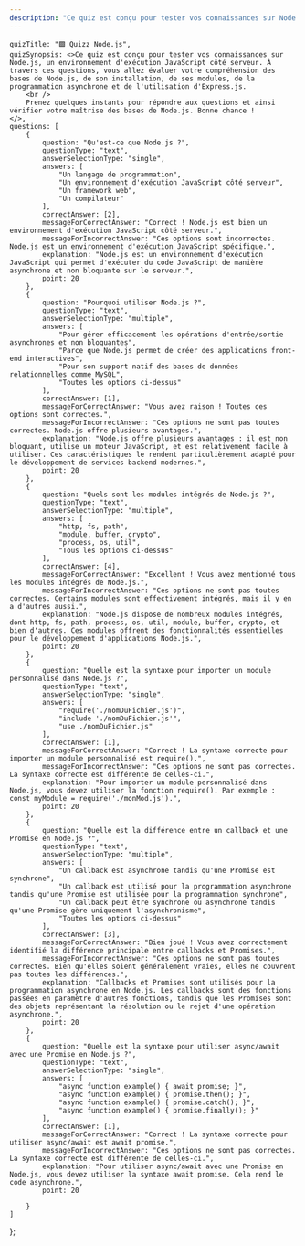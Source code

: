 ```yaml
---
description: "Ce quiz est conçu pour tester vos connaissances sur Node.js, un environnement d'exécution JavaScript côté serveur. À travers ces questions, vous allez évaluer votre compréhension des bases de Node.js, de son installation, de ses modules, de la programmation asynchrone et de l'utilisation d'Express.js."
---
```

    quizTitle: "🟩 Quizz Node.js",
    quizSynopsis: <>Ce quiz est conçu pour tester vos connaissances sur Node.js, un environnement d'exécution JavaScript côté serveur. À travers ces questions, vous allez évaluer votre compréhension des bases de Node.js, de son installation, de ses modules, de la programmation asynchrone et de l'utilisation d'Express.js.
        <br />
        Prenez quelques instants pour répondre aux questions et ainsi vérifier votre maîtrise des bases de Node.js. Bonne chance !
    </>,
    questions: [
        {
            question: "Qu'est-ce que Node.js ?",
            questionType: "text",
            answerSelectionType: "single",
            answers: [
                "Un langage de programmation",
                "Un environnement d'exécution JavaScript côté serveur",
                "Un framework web",
                "Un compilateur"
            ],
            correctAnswer: [2],
            messageForCorrectAnswer: "Correct ! Node.js est bien un environnement d'exécution JavaScript côté serveur.",
            messageForIncorrectAnswer: "Ces options sont incorrectes. Node.js est un environnement d'exécution JavaScript spécifique.",
            explanation: "Node.js est un environnement d'exécution JavaScript qui permet d'exécuter du code JavaScript de manière asynchrone et non bloquante sur le serveur.",
            point: 20
        },
        {
            question: "Pourquoi utiliser Node.js ?",
            questionType: "text",
            answerSelectionType: "multiple",
            answers: [
                "Pour gérer efficacement les opérations d'entrée/sortie asynchrones et non bloquantes",
                "Parce que Node.js permet de créer des applications front-end interactives",
                "Pour son support natif des bases de données relationnelles comme MySQL",
                "Toutes les options ci-dessus"
            ],
            correctAnswer: [1],
            messageForCorrectAnswer: "Vous avez raison ! Toutes ces options sont correctes.",
            messageForIncorrectAnswer: "Ces options ne sont pas toutes correctes. Node.js offre plusieurs avantages.",
            explanation: "Node.js offre plusieurs avantages : il est non bloquant, utilise un moteur JavaScript, et est relativement facile à utiliser. Ces caractéristiques le rendent particulièrement adapté pour le développement de services backend modernes.",
            point: 20
        },
        {
            question: "Quels sont les modules intégrés de Node.js ?",
            questionType: "text",
            answerSelectionType: "multiple",
            answers: [
                "http, fs, path",
                "module, buffer, crypto",
                "process, os, util",
                "Tous les options ci-dessus"
            ],
            correctAnswer: [4],
            messageForCorrectAnswer: "Excellent ! Vous avez mentionné tous les modules intégrés de Node.js.",
            messageForIncorrectAnswer: "Ces options ne sont pas toutes correctes. Certains modules sont effectivement intégrés, mais il y en a d'autres aussi.",
            explanation: "Node.js dispose de nombreux modules intégrés, dont http, fs, path, process, os, util, module, buffer, crypto, et bien d'autres. Ces modules offrent des fonctionnalités essentielles pour le développement d'applications Node.js.",
            point: 20
        },
        {
            question: "Quelle est la syntaxe pour importer un module personnalisé dans Node.js ?",
            questionType: "text",
            answerSelectionType: "single",
            answers: [
                "require('./nomDuFichier.js')",
                "include './nomDuFichier.js'",
                "use ./nomDuFichier.js"
            ],
            correctAnswer: [1],
            messageForCorrectAnswer: "Correct ! La syntaxe correcte pour importer un module personnalisé est require().",
            messageForIncorrectAnswer: "Ces options ne sont pas correctes. La syntaxe correcte est différente de celles-ci.",
            explanation: "Pour importer un module personnalisé dans Node.js, vous devez utiliser la fonction require(). Par exemple : const myModule = require('./monMod.js').",
            point: 20
        },
        {
            question: "Quelle est la différence entre un callback et une Promise en Node.js ?",
            questionType: "text",
            answerSelectionType: "multiple",
            answers: [
                "Un callback est asynchrone tandis qu'une Promise est synchrone",
                "Un callback est utilisé pour la programmation asynchrone tandis qu'une Promise est utilisée pour la programmation synchrone",
                "Un callback peut être synchrone ou asynchrone tandis qu'une Promise gère uniquement l'asynchronisme",
                "Toutes les options ci-dessus"
            ],
            correctAnswer: [3],
            messageForCorrectAnswer: "Bien joué ! Vous avez correctement identifié la différence principale entre callbacks et Promises.",
            messageForIncorrectAnswer: "Ces options ne sont pas toutes correctes. Bien qu'elles soient généralement vraies, elles ne couvrent pas toutes les différences.",
            explanation: "Callbacks et Promises sont utilisés pour la programmation asynchrone en Node.js. Les callbacks sont des fonctions passées en paramètre d'autres fonctions, tandis que les Promises sont des objets représentant la résolution ou le rejet d'une opération asynchrone.",
            point: 20
        },
        {
            question: "Quelle est la syntaxe pour utiliser async/await avec une Promise en Node.js ?",
            questionType: "text",
            answerSelectionType: "single",
            answers: [
                "async function example() { await promise; }",
                "async function example() { promise.then(); }",
                "async function example() { promise.catch(); }",
                "async function example() { promise.finally(); }"
            ],
            correctAnswer: [1],
            messageForCorrectAnswer: "Correct ! La syntaxe correcte pour utiliser async/await est await promise.",
            messageForIncorrectAnswer: "Ces options ne sont pas correctes. La syntaxe correcte est différente de celles-ci.",
            explanation: "Pour utiliser async/await avec une Promise en Node.js, vous devez utiliser la syntaxe await promise. Cela rend le code asynchrone.",
            point: 20

        }
    ]
};

<Quizz quizData={quiz} />


